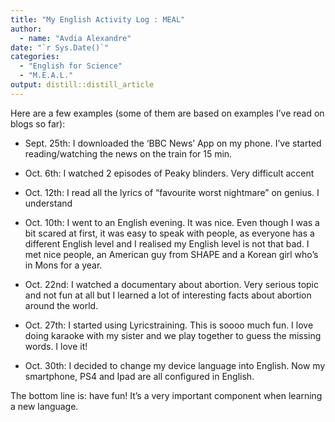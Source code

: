```yaml
---
title: "My English Activity Log : MEAL"
author:
  - name: "Avdia Alexandre" 
date: "`r Sys.Date()`"
categories:
  - "English for Science"
  - "M.E.A.L."
output: distill::distill_article
---
```



Here are a few examples (some of them are based on examples I've read on blogs so far):

- Sept. 25th: I downloaded the 'BBC News' App on my phone. I've started reading/watching the news on the train for 15 min.

- Oct. 6th: I watched 2 episodes of Peaky blinders. Very difficult accent

- Oct. 12th: I read all the lyrics of "favourite worst nightmare" on genius. I understand

- Oct. 10th: I went to an English evening. It was nice. Even though I was a bit scared at first, it was easy to speak with people, as everyone has a different English level and I realised my English level is not that bad. I met nice people, an American guy from SHAPE and a Korean girl who's in Mons for a year.

- Oct. 22nd: I watched a documentary about abortion. Very serious topic and not fun at all but I learned a lot of interesting facts about abortion around the world.

- Oct. 27th: I started using Lyricstraining. This is soooo much fun. I love doing karaoke with my sister and we play together to guess the missing words. I love it!

- Oct. 30th: I decided to change my device language into English. Now my smartphone, PS4 and Ipad are all configured in English.

The bottom line is: have fun! It's a very important component when learning a new language.


